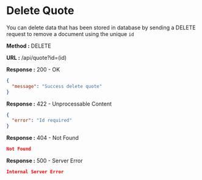 
# Delete Quote

You can delete data that has been stored in database by sending a DELETE request to remove a document using the unique `id`

**Method :** <Badge variant="danger">DELETE</Badge>

**URL :** <Badge variant="dark">/api/quote?id=(id)</Badge>

**Response :** <BadgeOutline variant="success">200 - OK</BadgeOutline>

```json
{
  "message": "Success delete quote"
}
```

**Response :** <BadgeOutline variant="info">422 - Unprocessable Content</BadgeOutline>

```json
{
  "error": "Id required"
}
```

**Response :** <BadgeOutline variant="warning">404 - Not Found</BadgeOutline>

```json
Not Found
```

**Response :** <BadgeOutline variant="danger">500 - Server Error</BadgeOutline>

```json
Internal Server Error
```
